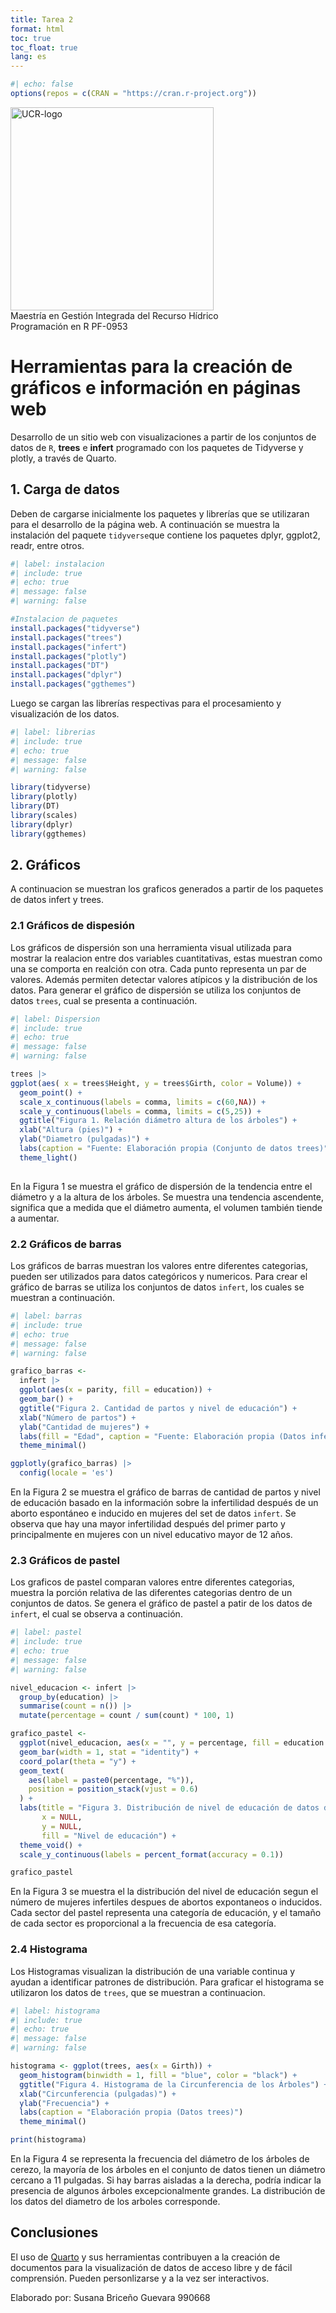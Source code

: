 ```yaml
---
title: Tarea 2
format: html
toc: true
toc_float: true
lang: es
---
```

```r
#| echo: false
options(repos = c(CRAN = "https://cran.r-project.org"))

```


![UCR-logo](UCR-logo.png){width="325"}\
Maestría en Gestión Integrada del Recurso Hídrico\
Programación en R PF-0953

# Herramientas para la creación de gráficos e información en páginas web

Desarrollo de un sitio web con visualizaciones a partir de los conjuntos de datos de `R`, **trees** e **infert** programado con los paquetes de Tidyverse y plotly, a través de Quarto.

## 1. Carga de datos

Deben de cargarse inicialmente los paquetes y librerías que se utilizaran para el desarrollo de la página web. A continuación se muestra la instalación del paquete `tidyverse`que contiene los paquetes dplyr, ggplot2, readr, entre otros.

```r
#| label: instalacion
#| include: true
#| echo: true
#| message: false
#| warning: false

#Instalacion de paquetes
install.packages("tidyverse")
install.packages("trees")
install.packages("infert")
install.packages("plotly")
install.packages("DT")
install.packages("dplyr")
install.packages("ggthemes")
```

Luego se cargan las librerías respectivas para el procesamiento y visualización de los datos.

```r
#| label: librerias
#| include: true
#| echo: true
#| message: false
#| warning: false

library(tidyverse)
library(plotly)
library(DT)
library(scales)
library(dplyr)
library(ggthemes)
```



## 2. Gráficos

A continuacion se muestran los graficos generados a partir de los paquetes de datos infert y trees.

### 2.1 Gráficos de dispesión

Los gráficos de dispersión son una herramienta visual utilizada para mostrar la realacion entre dos variables cuantitativas, estas muestran como una se comporta en realción con otra. Cada punto representa un par de valores. Además permiten detectar valores atípicos y la distribución de los datos. Para generar el gráfico de dispersión se utiliza los conjuntos de datos `trees`, cual se presenta a continuación.

```r
#| label: Dispersion
#| include: true
#| echo: true
#| message: false
#| warning: false

trees |>
ggplot(aes( x = trees$Height, y = trees$Girth, color = Volume)) +
  geom_point() +
  scale_x_continuous(labels = comma, limits = c(60,NA)) +
  scale_y_continuous(labels = comma, limits = c(5,25)) +
  ggtitle("Figura 1. Relación diámetro altura de los árboles") +
  xlab("Altura (pies)") +
  ylab("Diametro (pulgadas)") +
  labs(caption = "Fuente: Elaboración propia (Conjunto de datos trees)")
  theme_light()
  
```
En la Figura 1 se muestra el gráfico de dispersión de la tendencia entre el diámetro y a la altura de los árboles. Se muestra una tendencia ascendente, significa que a medida que el diámetro aumenta, el volumen también tiende a aumentar.


### 2.2 Gráficos de barras
Los gráficos de barras muestran los valores entre diferentes categorias, pueden ser utilizados para datos categóricos y numericos. Para crear el gráfico de barras se utiliza los conjuntos de datos `infert`, los cuales se muestran a continuación.

```r
#| label: barras
#| include: true
#| echo: true
#| message: false
#| warning: false

grafico_barras <-
  infert |>
  ggplot(aes(x = parity, fill = education)) +
  geom_bar() +
  ggtitle("Figura 2. Cantidad de partos y nivel de educación") +
  xlab("Número de partos") +
  ylab("Cantidad de mujeres") +
  labs(fill = "Edad", caption = "Fuente: Elaboración propia (Datos infert)") +
  theme_minimal()

ggplotly(grafico_barras) |>
  config(locale = 'es')

```


En la Figura 2 se muestra el gráfico de barras de cantidad de partos y nivel de educación basado en la información sobre la infertilidad después de un aborto espontáneo e inducido en mujeres del set de datos `infert`. Se observa que hay una mayor infertilidad después del primer parto y principalmente en mujeres con un nivel educativo mayor de 12 años.

### 2.3 Gráficos de pastel
Los graficos de pastel comparan valores entre diferentes categorias, muestra la porción relativa de las diferentes categorias dentro de un conjuntos de datos. Se genera el gráfico de pastel a patir de los datos de `infert`, el cual se observa a continuación.

```r
#| label: pastel
#| include: true
#| echo: true
#| message: false
#| warning: false

nivel_educacion <- infert |>
  group_by(education) |>
  summarise(count = n()) |>
  mutate(percentage = count / sum(count) * 100, 1)

grafico_pastel <-
  ggplot(nivel_educacion, aes(x = "", y = percentage, fill = education )) +
  geom_bar(width = 1, stat = "identity") +
  coord_polar(theta = "y") +
  geom_text(
    aes(label = paste0(percentage, "%")),
    position = position_stack(vjust = 0.6)
  ) +
  labs(title = "Figura 3. Distribución de nivel de educación de datos de infertilidad después de abortos",
       x = NULL,
       y = NULL,
       fill = "Nivel de educación") +
  theme_void() +
  scale_y_continuous(labels = percent_format(accuracy = 0.1))

grafico_pastel
```

En la Figura 3 se muestra el la distribución del nivel de educación segun el número de mujeres infertiles despues de abortos expontaneos o inducidos. Cada sector del pastel representa una categoría de educación, y el tamaño de cada sector es proporcional a la frecuencia de esa categoría.

### 2.4 Histograma
Los Histogramas visualizan  la distribución de una variable continua y ayudan a identificar patrones de distribución. Para graficar el histograma se utilizaron los datos de `trees`, que se muestran a continuacion.

```r
#| label: histograma
#| include: true
#| echo: true
#| message: false
#| warning: false

histograma <- ggplot(trees, aes(x = Girth)) +
  geom_histogram(binwidth = 1, fill = "blue", color = "black") +
  ggtitle("Figura 4. Histograma de la Circunferencia de los Árboles") + 
  xlab("Circunferencia (pulgadas)") + 
  ylab("Frecuencia") +
  labs(caption = "Elaboración propia (Datos trees)")
  theme_minimal()

print(histograma)
```


En la Figura 4 se representa la frecuencia del diámetro de los árboles de cerezo, la mayoría de los árboles en el conjunto de datos tienen un diámetro cercano a 11 pulgadas. Si hay barras aisladas a la derecha, podría indicar la presencia de algunos árboles excepcionalmente grandes. La distribución de los datos del diametro de los arboles corresponde.


## Conclusiones

El uso de [Quarto](https://quarto.org/) y sus herramientas contribuyen a la creación de documentos para la visualización de datos de acceso libre y de fácil comprensión. Pueden personlizarse y a la vez ser interactivos.


Elaborado por: Susana Briceño Guevara 990668
